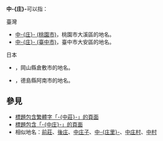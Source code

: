{{NoteTA　
|1 = zh-cn:庄; zh-hk:庄; zh-tw:庄;
}}
'''中-{庄}-'''可以指：
;臺灣
*[[中庄_(桃園市)|中-{庄}- (桃園市)]]，桃園市大溪區的地名。
*[[中庄_(臺中市)|中-{庄}- (臺中市)]]，臺中市大安區的地名。

;日本
*{{Internal_link_helper/ja|中庄 (岡山縣)|中庄}}，岡山縣倉敷市的地名。
*{{Internal_link_helper/ja|羽之浦町中庄|羽ノ浦町中庄}}，德島縣阿南市的地名。

== 參見 ==
* [[Special:Search/intitle:"中莊"|標題包含繁體字「-{中莊}-」的頁面]]
* [[Special:Search/intitle:"中庄"|標題包含「-{中庄}-」的頁面]]
* 相似地名：[[前莊|前莊]]、[[後庄|後庄]]、[[中庄子|中庄子]]、[[中庄里|中-{庄里}-]]、[[中庄村|中庄村]]、[[中村|中村]]
{{Disambiguation|Cat=二字亚洲地名消歧义|Z}}
